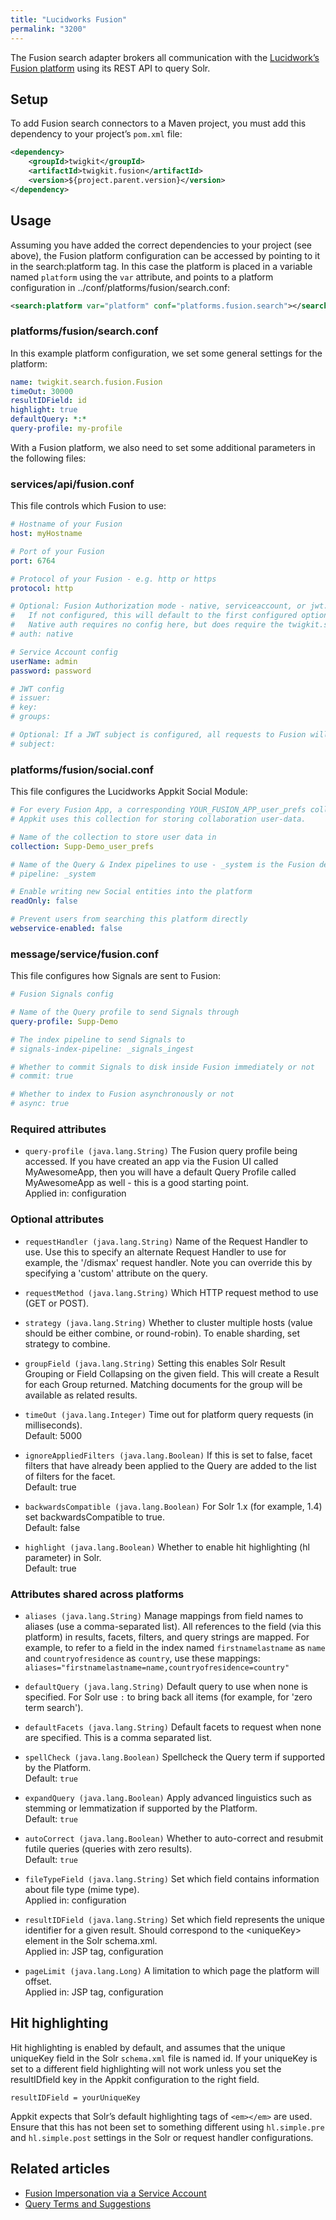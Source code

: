 ```yaml
---
title: "Lucidworks Fusion"
permalink: "3200"
---
```


The Fusion search adapter brokers all communication with the [Lucidwork’s Fusion platform](https://lucidworks.com/products/fusion/) using its REST API to query Solr.

## Setup

To add Fusion search connectors to a Maven project, you must add this dependency to your project’s `pom.xml` file:

```xml
<dependency>
    <groupId>twigkit</groupId>
    <artifactId>twigkit.fusion</artifactId>
    <version>${project.parent.version}</version>
</dependency>
```

## Usage

Assuming you have added the correct dependencies to your project (see above), the Fusion platform configuration can be accessed by pointing to it in the search:platform tag. In this case the platform is placed in a variable named `platform` using the `var` attribute, and points to a platform configuration in ../conf/platforms/fusion/search.conf:

```xml
<search:platform var="platform" conf="platforms.fusion.search"></search:platform>
```

### platforms/fusion/search.conf

In this example platform configuration, we set some general settings for the platform:

```yaml
name: twigkit.search.fusion.Fusion
timeOut: 30000
resultIDField: id
highlight: true
defaultQuery: *:*
query-profile: my-profile
```

With a Fusion platform, we also need to set some additional parameters in the following files:

### services/api/fusion.conf

This file controls which Fusion to use:

```yaml
# Hostname of your Fusion
host: myHostname

# Port of your Fusion
port: 6764

# Protocol of your Fusion - e.g. http or https
protocol: http

# Optional: Fusion Authorization mode - native, serviceaccount, or jwt.
#   If not configured, this will default to the first configured option in the order JWT > Service Account > Native
#   Native auth requires no config here, but does require the twigkit.security.provider.fusion module to be loaded.
# auth: native

# Service Account config
userName: admin
password: password

# JWT config
# issuer:
# key:
# groups:

# Optional: If a JWT subject is configured, all requests to Fusion will be sent as the JWT realm user whose name matches the subject
# subject:
```

### platforms/fusion/social.conf

This file configures the Lucidworks Appkit Social Module:

```yaml
# For every Fusion App, a corresponding YOUR_FUSION_APP_user_prefs collection is automatically created.
# Appkit uses this collection for storing collaboration user-data.

# Name of the collection to store user data in
collection: Supp-Demo_user_prefs

# Name of the Query & Index pipelines to use - _system is the Fusion default
# pipeline: _system

# Enable writing new Social entities into the platform
readOnly: false

# Prevent users from searching this platform directly
webservice-enabled: false
```

### message/service/fusion.conf

This file configures how Signals are sent to Fusion:

```yaml
# Fusion Signals config

# Name of the Query profile to send Signals through
query-profile: Supp-Demo

# The index pipeline to send Signals to
# signals-index-pipeline: _signals_ingest

# Whether to commit Signals to disk inside Fusion immediately or not
# commit: true

# Whether to index to Fusion asynchronously or not
# async: true
```

### Required attributes

- `query-profile (java.lang.String)`
    The Fusion query profile being accessed. If you have created an app via the Fusion UI called MyAwesomeApp, then you will have a default Query Profile called MyAwesomeApp as well - this is a good starting point.  
    Applied in: configuration

### Optional attributes

- `requestHandler (java.lang.String)`
    Name of the Request Handler to use. Use this to specify an alternate Request Handler to use for example, the '/dismax' request handler. Note you can override this by specifying a 'custom' attribute on the query.

- `requestMethod (java.lang.String)`
    Which HTTP request method to use (GET or POST).

- `strategy (java.lang.String)`
    Whether to cluster multiple hosts (value should be either combine, or round-robin). To enable sharding, set strategy to combine.

- `groupField (java.lang.String)`
    Setting this enables Solr Result Grouping or Field Collapsing on the given field.
    This will create a Result for each Group returned. Matching documents for the group will be available as related results.

- `timeOut (java.lang.Integer)`
    Time out for platform query requests (in milliseconds).  
    Default: 5000

- `ignoreAppliedFilters (java.lang.Boolean)`
    If this is set to false, facet filters that have already been applied to the Query are added to the list of filters for the facet.  
    Default: true

- `backwardsCompatible (java.lang.Boolean)`
    For Solr 1.x (for example, 1.4) set backwardsCompatible to true.  
    Default: false

- `highlight (java.lang.Boolean)`
    Whether to enable hit highlighting (hl parameter) in Solr.  
    Default: true

### Attributes shared across platforms

- `aliases (java.lang.String)`
    Manage mappings from field names to aliases (use a comma-separated list). All references to the field (via this platform) in results, facets, filters, and query strings are mapped. For example, to refer to a field in the index named `firstnamelastname` as `name` and `countryofresidence` as `country`, use these mappings: `aliases="firstnamelastname=name,countryofresidence=country"`

- `defaultQuery (java.lang.String)`
    Default query to use when none is specified. For Solr use `:` to bring back all items (for example, for 'zero term search').

- `defaultFacets (java.lang.String)`
    Default facets to request when none are specified. This is a comma separated list.

- `spellCheck (java.lang.Boolean)`
    Spellcheck the Query term if supported by the Platform.  
    Default: `true`

- `expandQuery (java.lang.Boolean)`
    Apply advanced linguistics such as stemming or lemmatization if supported by the Platform.  
    Default: `true`

- `autoCorrect (java.lang.Boolean)`
    Whether to auto-correct and resubmit futile queries (queries with zero results).  
    Default: `true`

- `fileTypeField (java.lang.String)`
    Set which field contains information about file type (mime type).  
Applied in: configuration

- `resultIDField (java.lang.String)`
    Set which field represents the unique identifier for a given result. Should correspond to the \<uniqueKey> element in the Solr schema.xml.  
    Applied in: JSP tag, configuration

- `pageLimit (java.lang.Long)`
    A limitation to which page the platform will offset.  
    Applied in: JSP tag, configuration

## Hit highlighting

Hit highlighting is enabled by default, and assumes that the unique uniqueKey field in the Solr `schema.xml` file is named id. If your uniqueKey is set to a different field highlighting will not work unless you set the resultIDfield key in the Appkit configuration to the right field.

```
resultIDField = yourUniqueKey
```

Appkit expects that Solr’s default highlighting tags of `<em></em>` are used. Ensure that this has not been set to something different using `hl.simple.pre` and `hl.simple.post` settings in the Solr or request handler configurations.

## Related articles

* [Fusion Impersonation via a Service Account](/how-to/3021/fusion-impersonation-via-a-service-account)
* [Query Terms and Suggestions](/how-to/940/fusion-query-terms-and-suggestions)